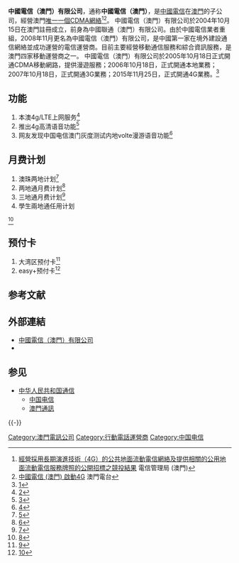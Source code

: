 {{Multiple issues|
{{refimprove|time=2018-09-28T05:27:39+00:00}}
{{Primarysources|time=2021-07-05T07:25:58+00:00}}
{{Bare URLs|time=2021-07-05T07:25:08+00:00}}

}}
'''中國電信（澳門）有限公司'''，通称'''中國電信（澳門）'''，是[[中國電信|中國電信]]在[[澳門|澳門]]的子公司，經營澳門[[澳門通訊#流動電話服務|唯一一個CDMA網絡]]<ref>[https://www.gcs.gov.mo/showNews.php?DataUcn=86772&PageLang=C   經營採用長期演進技術（4G）的公共地面流動電信網絡及提供相關的公用地面流動電信服務牌照的公開招標之競投結果 ] {{Wayback|url=https://www.gcs.gov.mo/showNews.php?DataUcn=86772&PageLang=C |date=20180928121336 }}電信管理局 (澳門)</ref><ref>[http://www.tdm.com.mo/c_news/radio_news.php?id=275921 中國電信 (澳門) 啟動4G] {{Wayback|url=http://www.tdm.com.mo/c_news/radio_news.php?id=275921 |date=20180928083000 }}澳門電台</ref>。
中國電信（澳門）有限公司於2004年10月15日在澳門註冊成立，前身為中國聯通（澳門）有限公司。由於中國電信業者重組，2008年11月更名為中國電信（澳門）有限公司，是中國第一家在境外建設通信網絡並成功運營的電信運營商。目前主要經營移動通信服務和綜合資訊服務，是澳門四家移動運營商之一。
中國電信（澳門）有限公司於2005年10月18日正式開通CDMA移動網路，提供漫遊服務；2006年10月18日，正式開通本地業務；2007年10月18日，正式開通3G業務；2015年11月25日，正式開通4G業務。<ref>[https://www.1888.com.mo/about/enterprise]</ref>

==功能==
#本澳4g/LTE上网服务<ref>[http://www.tdm.com.mo/c_news/radio_news.php?id=275921]</ref>
#推出4g高清语音功能<ref>[https://mp.weixin.qq.com/s/upUYXrLIIvBmkGatY3dMmg]</ref>
#网友发现中国电信澳门灰度测试内地volte漫游语音功能<ref>[https://t.me/DocOfCard/1207]</ref>

==月费计划==
#澳珠两地计划<ref>[https://www.1888.com.mo/ecProduct/productDetail?productId=773]</ref>
#两地通月费计划<ref>[https://www.1888.com.mo/ecProduct/productDetail?productId=1278]</ref>
#三地通月费计划<ref>[https://www.1888.com.mo/ecProduct/productDetail?productId=1238]</ref>
#學生兩地通任用计划
<ref>[https://www.1888.com.mo/std/plan2020]</ref>

==预付卡==
#大湾区预付卡<ref>[https://www.1888.com.mo/help/detail?tabCode=DXYW04]</ref>
#easy+预付卡<ref>[https://www.1888.com.mo/help/detail?tabCode=EASYPLUS]</ref>

== 参考文献 ==
{{Reflist}}

== 外部連結 ==
* [https://www.1888.com.mo/ 中國電信（澳門）有限公司]
* {{Wayback|url=https://www.1888.com.mo/ |date=20171202203100 }}

== 参见 ==
{{Portal box|中华人民共和国|澳门|电信}}
* [[中华人民共和国通信|中华人民共和国通信]]
** [[中国电信|中国电信]]
** [[澳門通訊|澳門通訊]]

{{-}}
{{澳門電訊營運商}}
{{中国电信}}
{{Ict-company-stub}}

[[Category:澳門電訊公司|Category:澳門電訊公司]]
[[Category:行動電話運營商|Category:行動電話運營商]]
[[Category:中国电信|Category:中国电信]]